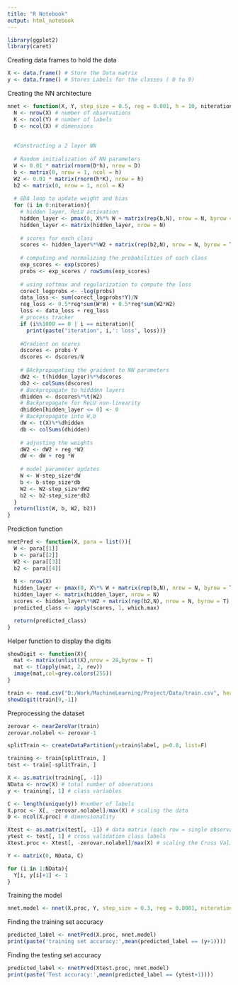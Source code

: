 ---
title: "R Notebook"
output: html_notebook
---

```{r}
library(ggplot2)
library(caret)

```

Creating data frames to hold the data
```{r}
X <- data.frame() # Store the Data matrix
y <- data.frame() # Stores Labels for the classes ( 0 to 9)

```


Creating the NN architecture
```{r}

nnet <- function(X, Y, step_size = 0.5, reg = 0.001, h = 10, niteration){
  N <- nrow(X) # number of observations
  K <- ncol(Y) # number of labels
  D <- ncol(X) # dimensions
  
  
  #Constructing a 2 layer NN
  
  # Random initialization of NN parameters
  W <- 0.01 * matrix(rnorm(D*h), nrow = D)
  b <- matrix(0, nrow = 1, ncol = h)
  W2 <- 0.01 * matrix(rnorm(h*K), nrow = h)
  b2 <- matrix(0, nrow = 1, ncol = K)
  
  # GDA loop to update weight and bias
  for (i in 0:niteration){
    # hidden layer, ReLU activation
    hidden_layer <- pmax(0, X%*% W + matrix(rep(b,N), nrow = N, byrow = T))
    hidden_layer <- matrix(hidden_layer, nrow = N)
    
    # scores for each class
    scores <- hidden_layer%*%W2 + matrix(rep(b2,N), nrow = N, byrow = T)
    
    # computing and normalizing the probabilities of each class
    exp_scores <- exp(scores)
    probs <- exp_scores / rowSums(exp_scores)
    
    # using softmax and regularization to compute the loss
    corect_logprobs <- -log(probs)
    data_loss <- sum(corect_logprobs*Y)/N
    reg_loss <- 0.5*reg*sum(W*W) + 0.5*reg*sum(W2*W2)
    loss <- data_loss + reg_loss
    # process tracker
    if (i%%1000 == 0 | i == niteration){
      print(paste("iteration", i,': loss', loss))}
    
    #Gradient on scores
    dscores <- probs-Y
    dscores <- dscores/N
    
    # BAckpropagating the graident to NN parameters
    dW2 <- t(hidden_layer)%*%dscores
    db2 <- colSums(dscores)
    # Backpropagate to hiddden layers
    dhidden <- dscores%*%t(W2)
    # Backpropagate for ReLU non-linearity
    dhidden[hidden_layer <= 0] <- 0
    # Backpropagate into W,b
    dW <- t(X)%*%dhidden
    db <- colSums(dhidden)
    
    # adjusting the weights
    dW2 <- dW2 + reg *W2
    dW <- dW + reg *W
    
    # model parameter updates
    W <- W-step_size*dW
    b <- b-step_size*db
    W2 <- W2-step_size*dW2
    b2 <- b2-step_size*db2
  }
  return(list(W, b, W2, b2))
}
```

Prediction function

```{r}
nnetPred <- function(X, para = list()){
  W <- para[[1]]
  b <- para[[2]]
  W2 <- para[[3]]
  b2 <- para[[4]]
  
  N <- nrow(X)
  hidden_layer <- pmax(0, X%*% W + matrix(rep(b,N), nrow = N, byrow = T)) 
  hidden_layer <- matrix(hidden_layer, nrow = N)
  scores <- hidden_layer%*%W2 + matrix(rep(b2,N), nrow = N, byrow = T) 
  predicted_class <- apply(scores, 1, which.max)

  return(predicted_class)  
}

```


Helper function to display the digits
```{r}


showDigit <- function(X){
  mat <- matrix(unlist(X),nrow = 28,byrow = T)
  mat <- t(apply(mat, 2, rev))
  image(mat,col=grey.colors(255))
}

train <- read.csv("D:/Work/MachineLearning/Project/Data/train.csv", header = TRUE, stringsAsFactors = F)
showDigit(train[9,-1])

```

Preprocessing the dataset

```{r}
zerovar <- nearZeroVar(train)
zerovar.nolabel <- zerovar-1

splitTrain <- createDataPartition(y=train$label, p=0.8, list=F)

training <- train[splitTrain, ]
test <- train[-splitTrain, ]

X <- as.matrix(training[, -1])
NData <- nrow(X) # total number of obserations
y <- training[, 1] # class variables

C <- length(unique(y)) #number of labels
X.proc <- X[, -zerovar.nolabel]/max(X) # scaling the data
D <- ncol(X.proc) # dimensionality

Xtest <- as.matrix(test[, -1]) # data matrix (each row = single observation)
ytest <- test[, 1] # cross validation class labels
Xtest.proc <- Xtest[, -zerovar.nolabel]/max(X) # scaling the Cross Validation data

Y <- matrix(0, NData, C)

for (i in 1:NData){
  Y[i, y[i]+1] <- 1
}
```


Training the model
```{r}
nnet.model <- nnet(X.proc, Y, step_size = 0.3, reg = 0.0001, niteration = 3000)

```

Finding the training set accuracy
```{r}
predicted_label <- nnetPred(X.proc, nnet.model)
print(paste('training set accuracy:',mean(predicted_label == (y+1))))

```


Finding the testing set accuracy
```{r}
predicted_label <- nnetPred(Xtest.proc, nnet.model)
print(paste('Test accuracy:',mean(predicted_label == (ytest+1))))
```

